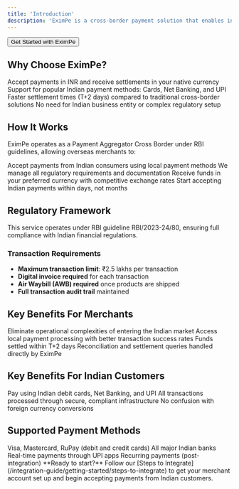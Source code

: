 ```yaml
---
title: 'Introduction'
description: 'EximPe is a cross-border payment solution that enables international merchants to accept payments from Indian customers without establishing a physical presence in India. We handle the complexity of Indian payment methods, regulatory compliance, and currency conversion, so you can focus on growing your business.'
---
```



<Button href="https://merchant.eximpe.com/auth/sign-up" variant="primary" size="lg">
  Get Started with EximPe
</Button>

## Why Choose EximPe?

<CardGroup cols={2}>
  <Card title="Multi-Currency Support" icon="money-bill">
    Accept payments in INR and receive settlements in your native currency
  </Card>
  <Card title="Local Payment Methods" icon="credit-card">
    Support for popular Indian payment methods: Cards, Net Banking, and UPI
  </Card>
  <Card title="Fast Settlements" icon="clock">
    Faster settlement times (T+2 days) compared to traditional cross-border solutions
  </Card>
  <Card title="No Local Entity" icon="building">
    No need for Indian business entity or complex regulatory setup
  </Card>
</CardGroup>

## How It Works

EximPe operates as a Payment Aggregator Cross Border under RBI guidelines, allowing overseas merchants to:

<CardGroup cols={2}>
  <Card title="1. Collect Payments" icon="credit-card">
    Accept payments from Indian consumers using local payment methods
  </Card>
  <Card title="2. Handle Compliance" icon="shield-check">
    We manage all regulatory requirements and documentation
  </Card>
  <Card title="3. Convert & Settle" icon="exchange">
    Receive funds in your preferred currency with competitive exchange rates
  </Card>
  <Card title="4. Scale Quickly" icon="rocket">
    Start accepting Indian payments within days, not months
  </Card>
</CardGroup>

## Regulatory Framework

This service operates under RBI guideline RBI/2023-24/80, ensuring full compliance with Indian financial regulations.

### Transaction Requirements

- **Maximum transaction limit**: ₹2.5 lakhs per transaction
- **Digital invoice required** for each transaction
- **Air Waybill (AWB) required** once products are shipped
- **Full transaction audit trail** maintained

## Key Benefits For Merchants

<CardGroup cols={2}>
  <Card title="Simplified Market Entry" icon="door-open">
    Eliminate operational complexities of entering the Indian market
  </Card>
  <Card title="Higher Success Rates" icon="chart-line">
    Access local payment processing with better transaction success rates
  </Card>
  <Card title="Reduced Settlement Time" icon="clock">
    Funds settled within T+2 days
  </Card>
  <Card title="Direct Support" icon="headset">
    Reconciliation and settlement queries handled directly by EximPe
  </Card>
</CardGroup>

## Key Benefits For Indian Customers

<CardGroup cols={3}>
  <Card title="Familiar Payment Methods" icon="mobile-alt">
    Pay using Indian debit cards, Net Banking, and UPI
  </Card>
  <Card title="Secure Transactions" icon="lock">
    All transactions processed through secure, compliant infrastructure
  </Card>
  <Card title="Local Currency" icon="rupee-sign">
    No confusion with foreign currency conversions
  </Card>
</CardGroup>

## Supported Payment Methods

<CardGroup cols={2}>
  <Card title="Cards" icon="credit-card">
    Visa, Mastercard, RuPay (debit and credit cards)
  </Card>
  <Card title="Net Banking" icon="university">
    All major Indian banks
  </Card>
  <Card title="UPI" icon="mobile-alt">
    Real-time payments through UPI apps
  </Card>
  <Card title="Future: UPI AutoPay" icon="sync">
    Recurring payments (post-integration)
  </Card>
</CardGroup>

<Info>
  **Ready to start?** Follow our [Steps to Integrate](/integration-guide/getting-started/steps-to-integrate) to get your merchant account set up and begin accepting payments from Indian customers.
</Info>